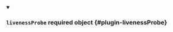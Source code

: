 
<details className="config-field" data-expandable="false" open>
<summary>

### `livenessProbe` <span className="config-field-required" data-required="false">required</span> <span className="config-field-type">object</span> <span className="config-field-default"></span> <span className="config-field-enum"></span> {#plugin-livenessProbe}



</summary>



</details>
